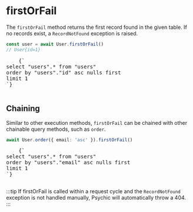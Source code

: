 
# firstOrFail

The `firstOrFail` method returns the first record found in the given table. If no records exist, a `RecordNotFound` exception is raised.

```ts
const user = await User.firstOrFail()
// User{id=1}
```

<RoutesOutput>
  <pre style={{ backgroundColor: 'transparent' }}>
    {`
select "users".* from "users"
order by "users"."id" asc nulls first
limit 1
`}
  </pre>
</RoutesOutput>

## Chaining

Similar to other execution methods, `firstOrFail` can be chained with other chainable query methods, such as `order`.

```ts
await User.order({ email: 'asc' }).firstOrFail()
```

<RoutesOutput>
  <pre style={{ backgroundColor: 'transparent' }}>
    {`
select "users".* from "users"
order by "users"."email" asc nulls first
limit 1
`}
  </pre>
</RoutesOutput>

:::tip
If firstOrFail is called within a request cycle and the `RecordNotFound` exception is not handled manually, Psychic will automatically throw a 404.
:::
